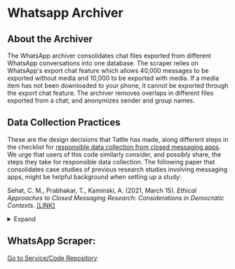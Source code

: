 # Whatsapp Archiver

## About the Archiver

The WhatsApp archiver consolidates chat files exported from different WhatsApp conversations into one database. The scraper relies on WhatsApp's export chat feature which allows 40,000 messages to be exported without media and 10,000 to be exported with media. If a media item has not been downloaded to your phone, it cannot be exported through the export chat feature.
The archiver removes overlaps in different files exported from a chat; and anonymizes sender and group names.



## Data Collection Practices
These are the design decisions that Tattle has made, along different steps in the checklist for [responsible data collection from closed messaging apps](https://tattle.co.in/products/closed-messaging-checklist/). We urge that users of this code similarly consider, and possibly share, the steps they take for responsible data collection. The following paper that consolidates case studies of previous research studies involving messaging apps, might be helpful background when setting up a study: 

Sehat, C. M., Prabhakar, T., Kaminski, A. (2021, March 15). *Ethical Approaches to Closed Messaging Research: Considerations in Democratic Contexts.* [[LINK]](https://electionstandards.cartercenter.org/verifying-elections-misinfocon2020/ethical-approaches-to-closed-messaging-research-considerations-in-democratic-contexts/)

<details>
  <summary>Expand</summary>
  

### Signing Up on the App:

* All Phone Numbers used for data collection are registered to Tattle Civic Tech
* The user name on WhatsApp is Tattle Civic Tech. 
The About section states: "Tattle is a civic tech project that sims to archive content from Indian chat apps and social media. More details: www.tattle.co.in"
* The account does not have a profile photograph. 

### Discovering Relevant Groups
* We only join groups that are shared on Twitter public profiles. 

### After Joining a Group:
* We do not state a research purpose on joining the group.  
* So far, we have not exited any group we have joined. We do however stop collecting data from groups that have become inactive. 

### Collating Data from the app
Tattle is primarily interested in the content itself, and not the people or networks in which it is spreading. Our data collating strategy reflects this goal. 
* As described in the introduction, Tattle uses the WhatsApp's export chat feature.
* We de-identify all phone numbers/sender names as well as the chat group name from which the group is discovered.
* Backup: We use a cloud service to retain the original exported files. We are moving towards a protocol to delete the exported chat files within a month of being exported.

### Reproducability
* Tattle is an open source project, so the data collection code is transparent. 
* The data from WhatsApp is stored on a secure database. At present, the data has only been shared with a few researchers and journalists. A subset of this data might be opened under an open database license, after it has been manually vetted to prevent privacy violations and other harms. 

</details>

## WhatsApp Scraper:
[Go to Service/Code Repository](https://github.com/tattle-made/whatsapp-scraper/tree/master/python_scraper)
